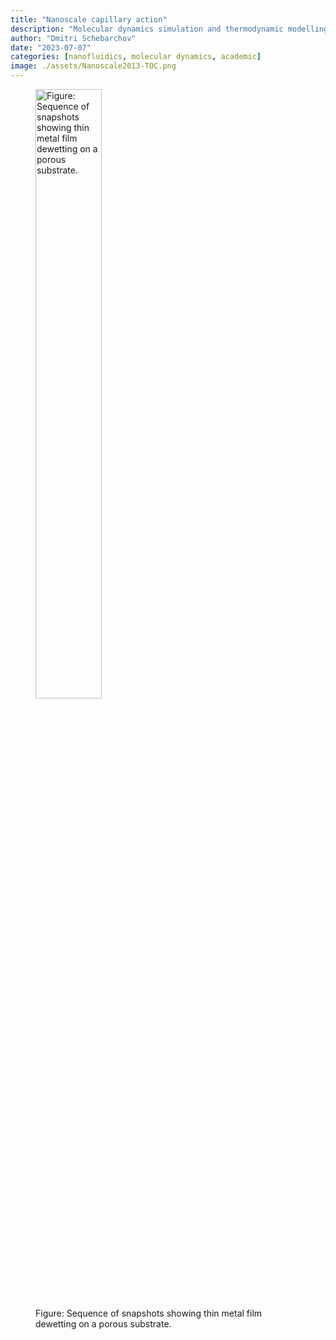 ```yaml
---
title: "Nanoscale capillary action"
description: "Molecular dynamics simulation and thermodynamic modelling of capillary absorption of metal nanodroplets."
author: "Dmitri Schebarchov"
date: "2023-07-07"
categories: [nanofluidics, molecular dynamics, academic]
image: ./assets/Nanoscale2013-TOC.png
---
```



![Figure: Sequence of snapshots showing thin metal film dewetting on a porous substrate.](./assets/Nanoscale2013-TOC.png){fig-align="left" width=50%}



